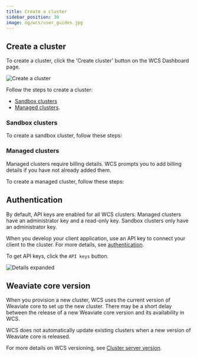```yaml
---
title: Create a cluster
sidebar_position: 30
image: og/wcs/user_guides.jpg
---
```



<TwoClusterTypes />

## Create a cluster

To create a cluster, click the 'Create cluster' button on the WCS Dashboard page.

![Create a cluster](./img/wcs-console-no-clusters.jpg)

Follow the steps to create a cluster:

- [Sandbox clusters](#sandbox-clusters)
- [Managed clusters](#managed-clusters).

### Sandbox clusters

To create a sandbox cluster, follow these steps:


<CreateSandboxCluster />

### Managed clusters

Managed clusters require billing details. WCS prompts you to add billing details if you have not already added them.

To create a managed cluster, follow these steps:


<CreateManagedCluster />

## Authentication

By default, API keys are enabled for all WCS clusters. Managed clusters have an administrator key and a read-only key. Sandbox clusters only have an administrator key.

When you develop your client application, use an API key to connect your client to the cluster. For more details, see [authentication](./authentication.mdx).

To get API keys, click the `API keys` button.

![Details expanded](./img/wcs-console-details-api-key.jpg)


## Weaviate core version

When you provision a new cluster, WCS uses the current version of Weaviate core to set up the new cluster. There may be a short delay between the release of a new Weaviate core version and its availability in WCS.  

WCS does not automatically update existing clusters when a new version of Weaviate core is released. 

For more details on WCS versioning, see [Cluster server version](/developers/wcs/platform/version).
